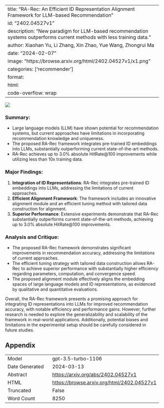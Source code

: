 
---
title: "RA-Rec: An Efficient ID Representation Alignment Framework for LLM-based Recommendation"
id: "2402.04527v1"
description: "New paradigm for LLM-based recommendation systems outperforms current methods with less training data."
author: Xiaohan Yu, Li Zhang, Xin Zhao, Yue Wang, Zhongrui Ma
date: "2024-02-07"
image: "https://browse.arxiv.org/html/2402.04527v1/x1.png"
categories: ['recommender']
format:
  html:
    code-overflow: wrap
---

![](https://browse.arxiv.org/html/2402.04527v1/x1.png)

### Summary:
- Large language models (LLM) have shown potential for recommendation systems, but current approaches have limitations in incorporating recommendation knowledge and uniqueness.
- The proposed RA-Rec framework integrates pre-trained ID embeddings into LLMs, substantially outperforming current state-of-the-art methods.
- RA-Rec achieves up to 3.0% absolute HitRate@100 improvements while utilizing less than 10x training data.

### Major Findings:
1. **Integration of ID Representations**: RA-Rec integrates pre-trained ID embeddings into LLMs, addressing the limitations of current approaches.
2. **Efficient Alignment Framework**: The framework includes an innovative alignment module and an efficient tuning method with tailored data construction for alignment.
3. **Superior Performance**: Extensive experiments demonstrate that RA-Rec substantially outperforms current state-of-the-art methods, achieving up to 3.0% absolute HitRate@100 improvements.

### Analysis and Critique:
- The proposed RA-Rec framework demonstrates significant improvements in recommendation accuracy, addressing the limitations of current approaches.
- The efficient tuning strategy with tailored data construction allows RA-Rec to achieve superior performance with substantially higher efficiency regarding parameters, computation, and convergence speed.
- The proposed alignment module effectively aligns the embedding spaces of large language models and ID representations, as evidenced by qualitative and quantitative evaluations.

Overall, the RA-Rec framework presents a promising approach for integrating ID representations into LLMs for improved recommendation accuracy, with notable efficiency and performance gains. However, further research is needed to explore the generalizability and scalability of the framework in real-world applications. Additionally, potential biases and limitations in the experimental setup should be carefully considered in future studies.

## Appendix

|          |          |
|----------|----------|
| Model     | gpt-3.5-turbo-1106       |
| Date Generated     | 2024-03-13       |
| Abstract | [https://arxiv.org/abs/2402.04527v1](https://arxiv.org/abs/2402.04527v1)        |
| HTML     | [https://browse.arxiv.org/html/2402.04527v1](https://browse.arxiv.org/html/2402.04527v1)       |
| Truncated       | False       |
| Word Count       | 8250       |